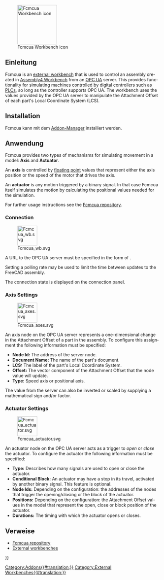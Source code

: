 <languages/>

<div lang="en" dir="ltr" class="mw-content-ltr">
[[File:Fcmcua_wb.svg|thumb|128x128px|Fcmcua Workbench icon]]
</div>

{{TOCright}}

<span id="Introduction"></span>
==Einleitung==

<div lang="en" dir="ltr" class="mw-content-ltr">
Fcmcua is an [[External_workbenches|external workbench]] that is used to control an assembly created in [[Assembly4_Workbench|Assembly4 Workbench]] from an [[wikipedia:OPC Unified Architecture|OPC UA]] server. This provides functionality for simulating machines controlled by digital controllers such as [[wikipedia:Programmable logic controller|PLCs]], so long as the controller supports OPC UA. The workbench uses the values provided by the OPC UA server to manipulate the Attachment Offset of each part's Local Coordinate System (LCS).
</div>

== Installation ==

Fcmcua kann mit dem [[Std_AddonMgr/de|Addon-Manager]] installiert werden.

<span id="Usage"></span>
==Anwendung==

<div lang="en" dir="ltr" class="mw-content-ltr">
Fcmcua provides two types of mechanisms for simulating movement in a model: '''Axis''' and '''Actuator'''.
</div>

<div lang="en" dir="ltr" class="mw-content-ltr">
An '''axis''' is controlled by [[wikipedia:Floating-point arithmetic|floating point]] values that represent either the axis position or the speed of the motor that drives the axis.
</div>

<div lang="en" dir="ltr" class="mw-content-ltr">
An '''actuator''' is any motion triggered by a binary signal. In that case Fcmcua itself simulates the motion by calculating the positional values needed for the simulation.
</div>

<div lang="en" dir="ltr" class="mw-content-ltr">
For further usage instructions see the [https://github.com/heissgetraenk/fcmcua Fcmcua repository].
</div>

<div lang="en" dir="ltr" class="mw-content-ltr">
=== Connection ===
</div>

[[File:Fcmcua_wb.svg|64px]]

<div lang="en" dir="ltr" class="mw-content-ltr">
A URL to the OPC UA server must be specified in the form of {{Incode|opc.tcp://127.0.0.1:4840}}.
</div>

<div lang="en" dir="ltr" class="mw-content-ltr">
Setting a polling rate may be used to limit the time between updates to the FreeCAD assembly.
</div>

<div lang="en" dir="ltr" class="mw-content-ltr">
The connection state is displayed on the connection panel.
</div>

<div lang="en" dir="ltr" class="mw-content-ltr">
=== Axis Settings ===
</div>

[[File:Fcmcua_axes.svg|64px]]

<div lang="en" dir="ltr" class="mw-content-ltr">
An axis node on the OPC UA server represents a one-dimensional change in the Attachment Offset of a part in the assembly. To configure this assignment the following information must be specified:
</div>

<div lang="en" dir="ltr" class="mw-content-ltr">
* '''Node Id: ''' The address of the server node.
* '''Document Name:''' The name of the part's document.
* '''LCS:''' The label of the part's Local Coordinate System.
* '''Offset:''' The vector component of the Attachment Offset that the node value will update.
* '''Type:''' Speed axis or positional axis.
</div>

<div lang="en" dir="ltr" class="mw-content-ltr">
The value from the server can also be inverted or scaled by supplying a mathematical sign and/or factor.
</div>

<div lang="en" dir="ltr" class="mw-content-ltr">
=== Actuator Settings ===
</div>

[[File:Fcmcua_actuator.svg|64px]]

<div lang="en" dir="ltr" class="mw-content-ltr">
An actuator node on the OPC UA server acts as a trigger to ''open'' or ''close'' the actuator. To configure the actuator the following information must be specified:
</div>

<div lang="en" dir="ltr" class="mw-content-ltr">
* '''Type:''' Describes how many signals are used to open or close the actuator.
* '''Conditional Block:''' An actuator may have a stop in its travel, activated by another binary signal. This feature is optional.
* '''Node Ids:''' Depending on the configuration: the addresses of the nodes that trigger the opening/closing or the block of the actuator.
* '''Positions:''' Depending on the configuration: the Attachment Offset values in the model that represent the open, close or block position of the actuator.
* '''Durations:''' The timing with which the actuator opens or closes.
</div>

<span id="Links"></span>
==Verweise==

<div lang="en" dir="ltr" class="mw-content-ltr">
* [https://github.com/heissgetraenk/fcmcua Fcmcua repository]
* [[External_workbenches|External workbenches]]
</div>


{{Userdocnavi{{#translation:}}}}
[[Category:Addons{{#translation:}}]]
[[Category:External Workbenches{{#translation:}}]]
